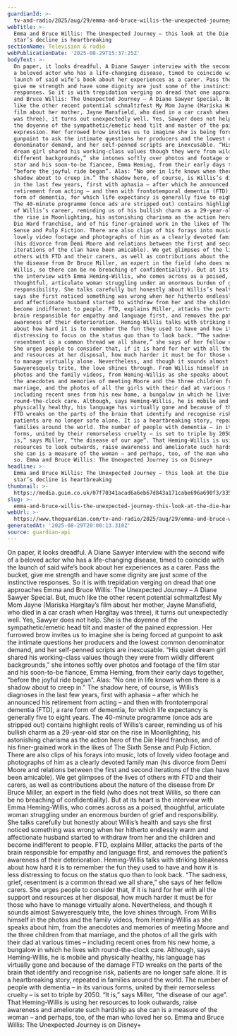 ```yaml
---
guardianId: >-
  tv-and-radio/2025/aug/29/emma-and-bruce-willis-the-unexpected-journey-this-look-at-the-die-hard-stars-decline-is-heartbreaking
webTitle: >-
  Emma and Bruce Willis: The Unexpected Journey – this look at the Die Hard
  star’s decline is heartbreaking
sectionName: Television & radio
webPublicationDate: '2025-08-29T15:37:25Z'
bodyText: >-
  On paper, it looks dreadful. A Diane Sawyer interview with the second wife of
  a beloved actor who has a life-changing disease, timed to coincide with the
  launch of said wife’s book about her experiences as a carer. Pass the bucket,
  give me strength and have some dignity are just some of the instinctive
  responses. So it is with trepidation verging on dread that one approaches Emma
  and Bruce Willis: The Unexpected Journey – A Diane Sawyer Special. But, much
  like the other recent potential schmaltzfest My Mom Jayne (Mariska Hargitay’s
  film about her mother, Jayne Mansfield, who died in a car crash when Hargitay
  was three), it turns out unexpectedly well. Yes, Sawyer does not help. She is
  the doyenne of the sympathetic/emetic head tilt and master of the pained
  expression. Her furrowed brow invites us to imagine she is being forced at
  gunpoint to ask the intimate questions her producers and the lowest common
  denominator demand, and her self-penned scripts are inexcusable. “His quiet
  dream girl shared his working-class values though they were from wildly
  different backgrounds,” she intones softly over photos and footage of the film
  star and his soon-to-be fiancee, Emma Heming, from their early days together,
  “before the joyful ride began”. Alas: “No one in life knows when there is a
  shadow about to creep in.” The shadow here, of course, is Willis’s diagnoses
  in the last few years, first with aphasia – after which he announced his
  retirement from acting – and then with frontotemporal dementia (FTD), a rare
  form of dementia, for which life expectancy is generally five to eight years.
  The 40-minute programme (once ads are stripped out) contains highlight reels
  of Willis’s career, reminding us of his bullish charm as a 29-year-old star on
  the rise in Moonlighting, his astonishing charisma as the action hero of the
  Die Hard franchise, and of his finer-grained work in the likes of The Sixth
  Sense and Pulp Fiction. There are also clips of his forays into music, lots of
  lovely video footage and photographs of him as a clearly devoted family man
  (his divorce from Demi Moore and relations between the first and second
  iterations of the clan have been amicable). We get glimpses of the lives of
  others with FTD and their carers, as well as contributions about the nature of
  the disease from Dr Bruce Miller, an expert in the field (who does not treat
  Willis, so there can be no breaching of confidentiality). But at its heart is
  the interview with Emma Heming-Willis, who comes across as a poised,
  thoughtful, articulate woman struggling under an enormous burden of grief and
  responsibility. She talks carefully but honestly about Willis’s health and
  says she first noticed something was wrong when her hitherto endlessly warm
  and affectionate husband started to withdraw from her and the children and
  become indifferent to people. FTD, explains Miller, attacks the parts of the
  brain responsible for empathy and language first, and removes the patient’s
  awareness of their deterioration. Heming-Willis talks with striking bleakness
  about how hard it is to remember the fun they used to have and how it is less
  distressing to focus on the status quo than to look back. “The sadness, grief,
  resentment is a common thread we all share,” she says of her fellow carers.
  She urges people to consider that, if it is hard for her with all the support
  and resources at her disposal, how much harder it must be for those who have
  to manage virtually alone. Nevertheless, and though it sounds almost
  Sawyeresquely trite, the love shines through. From Willis himself in the
  photos and the family videos, from Heming-Willis as she speaks about him, from
  the anecdotes and memories of meeting Moore and the three children from that
  marriage, and the photos of all the girls with their dad at various times –
  including recent ones from his new home, a bungalow in which he lives with
  round-the-clock care. Although, says Heming-Willis, he is mobile and
  physically healthy, his language has virtually gone and because of the damage
  FTD wreaks on the parts of the brain that identify and recognise risk,
  patients are no longer safe alone. It is a heartbreaking story, repeated in
  families around the world. The number of people with dementia – in its various
  forms, united by their remorseless cruelty – is set to triple by 2050. “It
  is,” says Miller, “the disease of our age”. That Heming-Willis is using her
  resources to look outwards, raise awareness and ameliorate such hardship as
  she can is a measure of the woman – and perhaps, too, of the man who loved her
  so. Emma and Bruce Willis: The Unexpected Journey is on Disney+
headline: >-
  Emma and Bruce Willis: The Unexpected Journey – this look at the Die Hard
  star’s decline is heartbreaking
thumbnail: >-
  https://media.guim.co.uk/07f70341acad6a6eb67d843a171cabe696a690f3/335_80_2636_2109/500.jpg
slug: >-
  emma-and-bruce-willis-the-unexpected-journey-this-look-at-the-die-hard-stars-decline-is-heartbreaking
webUrl: >-
  https://www.theguardian.com/tv-and-radio/2025/aug/29/emma-and-bruce-willis-the-unexpected-journey-this-look-at-the-die-hard-stars-decline-is-heartbreaking
generatedAt: '2025-08-29T20:00:13.310Z'
source: guardian-api
---
```

On paper, it looks dreadful. A Diane Sawyer interview with the second wife of a beloved actor who has a life-changing disease, timed to coincide with the launch of said wife’s book about her experiences as a carer. Pass the bucket, give me strength and have some dignity are just some of the instinctive responses. So it is with trepidation verging on dread that one approaches Emma and Bruce Willis: The Unexpected Journey – A Diane Sawyer Special. But, much like the other recent potential schmaltzfest My Mom Jayne (Mariska Hargitay’s film about her mother, Jayne Mansfield, who died in a car crash when Hargitay was three), it turns out unexpectedly well. Yes, Sawyer does not help. She is the doyenne of the sympathetic/emetic head tilt and master of the pained expression. Her furrowed brow invites us to imagine she is being forced at gunpoint to ask the intimate questions her producers and the lowest common denominator demand, and her self-penned scripts are inexcusable. “His quiet dream girl shared his working-class values though they were from wildly different backgrounds,” she intones softly over photos and footage of the film star and his soon-to-be fiancee, Emma Heming, from their early days together, “before the joyful ride began”. Alas: “No one in life knows when there is a shadow about to creep in.” The shadow here, of course, is Willis’s diagnoses in the last few years, first with aphasia – after which he announced his retirement from acting – and then with frontotemporal dementia (FTD), a rare form of dementia, for which life expectancy is generally five to eight years. The 40-minute programme (once ads are stripped out) contains highlight reels of Willis’s career, reminding us of his bullish charm as a 29-year-old star on the rise in Moonlighting, his astonishing charisma as the action hero of the Die Hard franchise, and of his finer-grained work in the likes of The Sixth Sense and Pulp Fiction. There are also clips of his forays into music, lots of lovely video footage and photographs of him as a clearly devoted family man (his divorce from Demi Moore and relations between the first and second iterations of the clan have been amicable). We get glimpses of the lives of others with FTD and their carers, as well as contributions about the nature of the disease from Dr Bruce Miller, an expert in the field (who does not treat Willis, so there can be no breaching of confidentiality). But at its heart is the interview with Emma Heming-Willis, who comes across as a poised, thoughtful, articulate woman struggling under an enormous burden of grief and responsibility. She talks carefully but honestly about Willis’s health and says she first noticed something was wrong when her hitherto endlessly warm and affectionate husband started to withdraw from her and the children and become indifferent to people. FTD, explains Miller, attacks the parts of the brain responsible for empathy and language first, and removes the patient’s awareness of their deterioration. Heming-Willis talks with striking bleakness about how hard it is to remember the fun they used to have and how it is less distressing to focus on the status quo than to look back. “The sadness, grief, resentment is a common thread we all share,” she says of her fellow carers. She urges people to consider that, if it is hard for her with all the support and resources at her disposal, how much harder it must be for those who have to manage virtually alone. Nevertheless, and though it sounds almost Sawyeresquely trite, the love shines through. From Willis himself in the photos and the family videos, from Heming-Willis as she speaks about him, from the anecdotes and memories of meeting Moore and the three children from that marriage, and the photos of all the girls with their dad at various times – including recent ones from his new home, a bungalow in which he lives with round-the-clock care. Although, says Heming-Willis, he is mobile and physically healthy, his language has virtually gone and because of the damage FTD wreaks on the parts of the brain that identify and recognise risk, patients are no longer safe alone. It is a heartbreaking story, repeated in families around the world. The number of people with dementia – in its various forms, united by their remorseless cruelty – is set to triple by 2050. “It is,” says Miller, “the disease of our age”. That Heming-Willis is using her resources to look outwards, raise awareness and ameliorate such hardship as she can is a measure of the woman – and perhaps, too, of the man who loved her so. Emma and Bruce Willis: The Unexpected Journey is on Disney+
